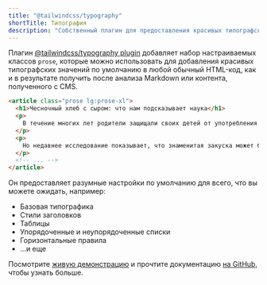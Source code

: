 ```yaml
---
title: "@tailwindcss/typography"
shortTitle: Типография
description: "Собственный плагин для предоставления красивых типографских настроек по умолчанию."
---
```


Плагин [@tailwindcss/typography plugin](https://github.com/tailwindcss/typography) добавляет набор настраиваемых классов `prose`, которые можно использовать для добавления красивых типографских значений по умолчанию в любой обычный HTML-код, как и в результате получить после анализа Markdown или контента, полученного с CMS.

```html
<article class="prose lg:prose-xl">
  <h1>Чесночный хлеб с сыром: что нам подсказывает наука</h1>
  <p>
    В течение многих лет родители защищали своих детей от употребления чесночного хлеба с сыром о пользе для здоровья, и эта еда приобрела такой знаковый статус в нашей культуре, что дети часто наряжаются в теплые сырные буханки на Хэллоуин.
  </p>
  <p>
    Но недавнее исследование показывает, что знаменитая закуска может быть связана с серией случаев заболевания бешенством, возникающих по всей стране.
  </p>
  <!-- ... -->
</article>
```

Он предоставляет разумные настройки по умолчанию для всего, что вы можете ожидать, например:

- Базовая типографика
- Стили заголовков
- Таблицы
- Упорядоченные и неупорядоченные списки
- Горизонтальные правила
- ...и еще

Посмотрите [живую демонстрацию](https://tailwindcss-typography.netlify.app) и прочтите документацию [на GitHub](https://github.com/tailwindcss/typography), чтобы узнать больше.
